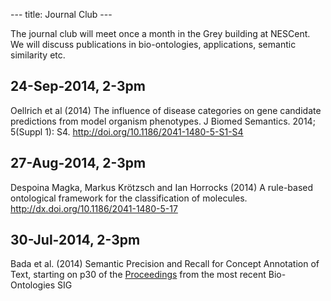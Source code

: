 ---
title: Journal Club
---

The journal club will meet once a month in the Grey building at NESCent. We will discuss publications in bio-ontologies, applications, semantic similarity etc.

== 24-Sep-2014, 2-3pm==
Oellrich et al (2014) The influence of disease categories on gene candidate predictions from model organism phenotypes. J Biomed Semantics. 2014; 5(Suppl 1): S4.
http://doi.org/10.1186/2041-1480-5-S1-S4

==27-Aug-2014, 2-3pm==
Despoina Magka, Markus Krötzsch and Ian Horrocks (2014) A rule-based ontological framework for the classification of molecules. http://dx.doi.org/10.1186/2041-1480-5-17

== 30-Jul-2014, 2-3pm==
Bada et al. (2014) Semantic Precision and Recall for Concept Annotation of Text, starting on p30 of the [https://docs.google.com/file/d/0B6AZUdKw1IVHQjI3MVFvWjFRWlE/edit Proceedings] from the most recent Bio-Ontologies SIG